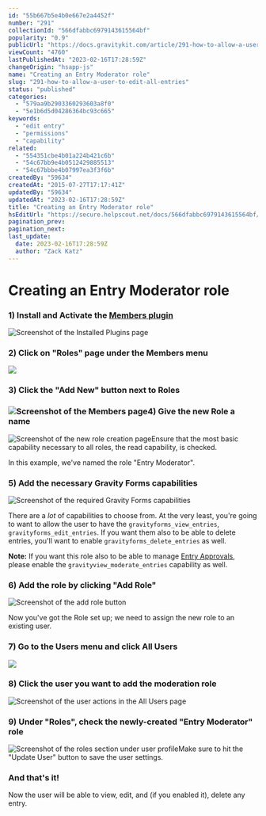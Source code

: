 ```yaml
---
id: "55b667b5e4b0e667e2a4452f"
number: "291"
collectionId: "566dfabbc6979143615564bf"
popularity: "0.9"
publicUrl: "https://docs.gravitykit.com/article/291-how-to-allow-a-user-to-edit-all-entries"
viewCount: "4760"
lastPublishedAt: "2023-02-16T17:28:59Z"
changeOrigin: "hsapp-js"
name: "Creating an Entry Moderator role"
slug: "291-how-to-allow-a-user-to-edit-all-entries"
status: "published"
categories: 
  - "579aa9b2903360293603a8f0"
  - "5e1b6d5d04286364bc93c665"
keywords: 
  - "edit entry"
  - "permissions"
  - "capability"
related: 
  - "554351cbe4b01a224b421c6b"
  - "54c67bb9e4b0512429885513"
  - "54c67bbbe4b07997ea3f3f6b"
createdBy: "59634"
createdAt: "2015-07-27T17:17:41Z"
updatedBy: "59634"
updatedAt: "2023-02-16T17:28:59Z"
title: "Creating an Entry Moderator role"
hsEditUrl: "https://secure.helpscout.net/docs/566dfabbc6979143615564bf/article/55b667b5e4b0e667e2a4452f"
pagination_prev: 
pagination_next: 
last_update:
  date: 2023-02-16T17:28:59Z
  author: "Zack Katz"
---
```


# Creating an Entry Moderator role



### 1) Install and Activate the [Members plugin](https://wordpress.org/plugins/members/)

![Screenshot of the Installed Plugins page](https://s3.amazonaws.com/helpscout.net/docs/assets/54c58489e4b051242988532c/images/637fbece23a10d7e43619e87/file-iSSqUOJxGz.png)

### 2) Click on "Roles" page under the Members menu

![](https://s3.amazonaws.com/helpscout.net/docs/assets/54c58489e4b051242988532c/images/637fbf278ae44905ae2cc901/file-9keuiSjZUR.png)

### 3) Click the "Add New" button next to Roles

###  ![Screenshot of the Members page](https://s3.amazonaws.com/helpscout.net/docs/assets/54c58489e4b051242988532c/images/637fbfa65af7a97b505052ca/file-BaznY8cnut.png)4) Give the new Role a name

![Screenshot of the new role creation page](https://s3.amazonaws.com/helpscout.net/docs/assets/54c58489e4b051242988532c/images/637fc0838ae44905ae2cc902/file-oNtXbwbuQG.png)Ensure that the most basic capability necessary to all roles, the read capability, is checked. 

In this example, we've named the role "Entry Moderator".

### 5) Add the necessary Gravity Forms capabilities

![Screenshot of the required Gravity Forms capabilities](https://s3.amazonaws.com/helpscout.net/docs/assets/54c58489e4b051242988532c/images/637fc0dd23a10d7e43619e8a/file-lARbP69BSe.png)

There are a *lot* of capabilities to choose from. At the very least, you're going to want to allow the user to have the `gravityforms_view_entries`, `gravityforms_edit_entries`. If you want them also to be able to delete entries, you'll want to enable `gravityforms_delete_entries` as well.  
  
**Note:** If you want this role also to be able to manage [Entry Approvals](https://docs.gravitykit.com/article/88-approving-or-rejecting-entries-in-gravityview), please enable the `gravityview_moderate_entries` capability as well.

### 6) Add the role by clicking "Add Role"

![Screenshot of the add role button](https://s3.amazonaws.com/helpscout.net/docs/assets/54c58489e4b051242988532c/images/637fc13223a10d7e43619e8b/file-iaPpfFZ90d.png)

Now you've got the Role set up; we need to assign the new role to an existing user.

### 7) Go to the Users menu and click All Users

![](https://s3.amazonaws.com/helpscout.net/docs/assets/54c58489e4b051242988532c/images/637fc183eb3e4a7280a2bb1b/file-6mxSGJBAcM.png)

### 8) Click the user you want to add the moderation role

![Screenshot of the user actions in the All Users page](https://s3.amazonaws.com/helpscout.net/docs/assets/54c58489e4b051242988532c/images/637fc27c8ae44905ae2cc903/file-8BPI0jZIrL.png)

### 9) Under "Roles", check the newly-created "Entry Moderator" role

![Screenshot of the roles section under user profile](https://s3.amazonaws.com/helpscout.net/docs/assets/54c58489e4b051242988532c/images/637fc1f85af7a97b505052cb/file-lobCiZoKl6.png)Make sure to hit the "Update User" button to save the user settings.

### And that's it!

Now the user will be able to view, edit, and (if you enabled it), delete any entry.

